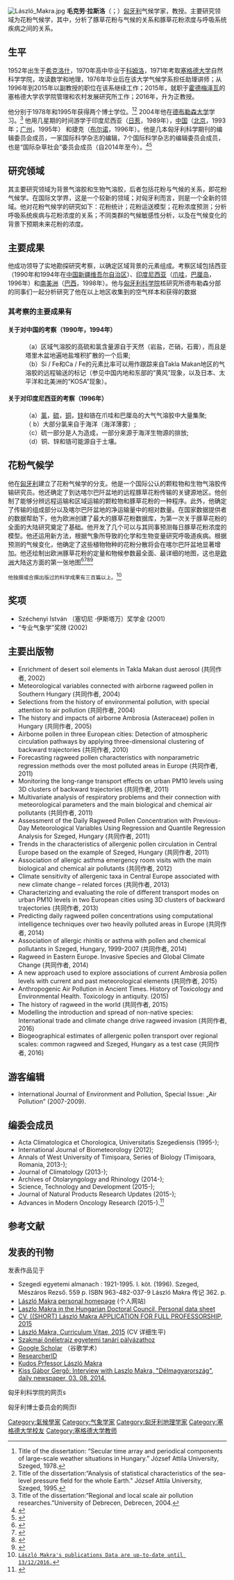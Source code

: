 {{多個問題|
{{Rough translation|date=2021-10-04}}
{{onesource|time=2017-01-08T10:43:09+00:00}}
{{refimprove|time=2017-01-08T10:43:09+00:00}}
}}
{{Eastern name order|匈牙利语|匈牙利人名}} 
[[File:László_Makra.jpg|thumb]]
'''毛克劳·拉斯洛'''（{{lang-hu|Makra László}}；{{bd|1952年|6月5日||}}）[[匈牙利|匈牙利]]气候学家，教授。主要研究领域为花粉气候学，其中，分析了豚草花粉与气候的关系和豚草花粉浓度与呼吸系统疾病之间的关系。

== 生平 ==
1952年出生于[[希克洛什|希克洛什]]，1970年高中毕业于[[科姆洛|科姆洛]]，1971年考取[[塞格德大学|塞格德大学]]自然科学学院，攻读数学和地理，1976年毕业后在该大学气候学系担任助理讲师；从1996年到2015年以副教授的职位在该系继续工作；2015年，就职于[[霍德梅澤瓦|霍德梅泽瓦]]的塞格德大学农学院管理和农村发展研究所工作；2016年，升为正教授。
       
他分别于1978年和1995年获得两个博士学位。<ref>Title of the dissertation: “Secular time array and periodical components of large-scale weather situations in Hungary.” József Attila University, Szeged, 1978.</ref><ref>Title of the dissertation:“Analysis of statistical characteristics of the sea-level pressure field for the whole Earth." József Attila University, Szeged, 1995.</ref> 2004年他在[[德布勒森大学|德布勒森大学]]学习。<ref>Title of the dissertation:“Regional and local scale air pollution researches.”University of Debrecen, Debrecen, 2004.</ref> 他用几星期的时间游学于印度尼西亚（[[日惹|日惹]]，1989年），[[中国|中国]]（[[北京|北京]]，1993年；[[广州|广州]]，1995年） 和捷克（[[布尔诺|布尔诺]]，1996年）。他是几本匈牙利科学期刊的编辑委员会成员，一家国际科学杂志的编辑，7个国际科学杂志的编辑委员会成员，也是“国际杂草社会”委员会成员（自2014年至今）。<ref>{{Cite web |url=http://internationalragweedsociety.org/ |title=International Ragweed Society |accessdate=2017-01-08 |archive-date=2017-08-02 |archive-url=https://web.archive.org/web/20170802191331/http://internationalragweedsociety.org/ |dead-url=no }}</ref><ref>{{Cite web |url=http://mta.hu/koztestuleti_tagok?PersonId=12734 |title=Public board member of the Hungarian Academy of Sciences |accessdate=2017-01-08 |archive-date=2017-01-08 |archive-url=https://web.archive.org/web/20170108143853/http://mta.hu/koztestuleti_tagok?PersonId=12734 |dead-url=no }}</ref>

== 研究领域 ==

其主要研究领域为背景气溶胶和生物气溶胶，后者包括花粉与气候的关系，即花粉气候学。在国际文学界，这是一个较新的领域；对匈牙利而言，则是一个全新的领域。他对花粉气候学的研究如下：花粉统计；花粉运送模型；花粉浓度预测；分析呼吸系统疾病与花粉浓度的关系；不同类群的气候敏感性分析，以及在气候变化的背景下预期未来花粉的浓度。

== 主要成果 ==

他成功领导了实地勘探研究考察，以确定区域背景的元素组成。考察区域包括西亚（1990年和1994年在[[中国|中国]][[新疆维吾尔自治区|新疆维吾尔自治区]]）、[[印度尼西亚|印度尼西亚]]（[[爪哇|爪哇]]，[[巴厘岛|巴厘岛]]，1996年）和[[南美洲|南美洲]]（[[巴西|巴西]]，1998年）。他与[[匈牙利科学院|匈牙利科学院]]核研究所德布勒森分部的同事们一起分析研究了他在以上地区收集到的空气样本和获得的数据

=== 其考察的主要成果有 ===

==== 关于对中国的考察（1990年，1994年） ====
:（a）区域气溶胶的高硫和氯含量源自于天然（岩盐，芒硝，石膏），而且是塔里木盆地遍地盐堆积扩散的一个后果; 
:（b）Si / Fe和Ca / Fe的元素比率可以用作跟踪来自Takla Makan地区的气溶胶的远程输送的标记（参见中国内地和东部的“黄风”现象，以及日本、太平洋和北美洲的“KOSA”现象）。

==== 关于对印度尼西亚的考察（1996年） ====
:（a）[[氯|氯]]，[[硫|硫]]，[[铜|铜]]，[[锌|锌]]和铬在爪哇和巴厘岛的大气气溶胶中大量集聚; 
: （ b）大部分氯来自于海洋（海洋薄雾）; 
:（c）硫一部分是人为造成，一部分来源于海洋生物源的排放; 
:（d）铜、锌和铬可能源自于土壤。

== 花粉气候学 ==

他在[[匈牙利|匈牙利]]建立了花粉气候学的分支。他是一个国际公认的颗粒物和生物气溶胶传输研究员。他还确定了到达喀尔巴阡盆地的远程豚草花粉传输的关键源地区。他创制了能够分辨远程运输和区域运输的颗粒物和豚草花粉的一种程序。此外，他确定了传输的组成部分以及喀尔巴阡盆地的净运输量中的相对数量。在国家数据提供者的数据帮助下，他为欧洲创建了最大的豚草花粉数据库，为第一次关于豚草花粉的全面的大陆研究奠定了基础。他开发了几个可以与其同事预测每日豚草花粉浓度的模型。他还运用新方法，根据气象所导致的化学和生物变量研究呼吸道疾病。根据预测的气候变化，他确定了这些植物物种的花粉分散将会在喀尔巴阡盆地显著增加。他还绘制出欧洲豚草花粉的定量和物候参数最全面、最详细的地图，这也是[[欧洲|欧洲]]大陆这方面的第一张地图<ref>{{Cite web |url=http://real-d.mtak.hu/513/6/MakraLaszlo_oppvel_GelencserAndras.pdf |title=Gelencsér László, Az MTA doktora, egyetemi tanár: Bírálat Makra László „Különböző taxonok pollenjeinek komplex statisztikai elemzése a meteorológiai elemekkel összefüggésben, különös tekintettel a parlagfű pollenjére” című MTA doktori értekezéséről. Veszprém, 2013. január 11. |accessdate=2017-01-29 |archive-date=2017-01-29 |archive-url=https://web.archive.org/web/20170129102206/http://real-d.mtak.hu/513/6/MakraLaszlo_oppvel_GelencserAndras.pdf |dead-url=no }}</ref><ref>{{Cite web |url=http://real-d.mtak.hu/513/9/MakraLaszlo_valasz_GelencserAndrasnak.pdf |title=Válasz Dr. Gelencsér András bírálatára, melyet a „Különböző taxonok pollenjeinek komplex statisztikai elemzése a meteorológiai elemekkel összefüggésben, különös tekintettel a parlagfű pollenjére” c. MTA doktori értekezésemre készített. |accessdate=2017-02-09 |archive-date=2017-02-11 |archive-url=https://web.archive.org/web/20170211075319/http://real-d.mtak.hu/513/9/MakraLaszlo_valasz_GelencserAndrasnak.pdf |dead-url=no }}</ref><ref>{{Cite web |url=http://real-d.mtak.hu/513/7/MakraLaszlo_oppvel_PragerTamas.pdf |title=Dr. Práger Tamás: HIVATALOS BÍRÁLAT Dr. Makra László a „Különböző taxonok pollenjeinek komplex statisztikai elemzése a meteorológiai elemekkel összefüggésben, különös tekintettel a parlagfű pollenjére” c. MTA doktori disszertációjáról. Szentendre, 2013. március 5. |accessdate=2017-01-29 |archive-date=2017-01-29 |archive-url=https://web.archive.org/web/20170129140732/http://real-d.mtak.hu/513/7/MakraLaszlo_oppvel_PragerTamas.pdf |dead-url=no }}</ref><ref>{{Cite web |url=http://real-d.mtak.hu/513/10/MakraLaszlo_valasz_PragerTamasnak.pdf |title=Makra László Válasz Dr. Práger Tamás bírálatára, melyet a „Különböző taxonok pollenjeinek komplex statisztikai elemzése a meteorológiai elemekkel összefüggésben, különös tekintettel a parlagfű pollenjére” c. MTA doktori értekezésemre készített. |accessdate=2017-02-09 |archive-date=2018-08-01 |archive-url=https://web.archive.org/web/20180801190353/http://real-d.mtak.hu/513/10/MakraLaszlo_valasz_PragerTamasnak.pdf |dead-url=no }}</ref> 

 他独撰或合撰出版过的科学成果有三百篇以上。<ref>[https://vm.mtmt.hu/search/slist.php?nwi=1&inited=1&ty_on=1&url_on=1&cite_type=2&orderby=3D1a&lang=1&location=mtmt&stn=1&AuthorID=10008149&Scientific=1 László Makra's publications Data are up-to-date until 13/12/2016.]</ref>

== 奖项 ==

*Széchenyi István （塞切尼 ·伊斯塔万）奖学金 (2001)
*“专业气象学”奖牌     (2002)

== 主要出版物 ==

*Enrichment of desert soil elements in Takla Makan dust aerosol (共同作者, 2002) 
*Meteorological variables connected with airborne ragweed pollen in Southern Hungary (共同作者, 2004)
*Selections from the history of environmental pollution, with special attention to air pollution (共同作者, 2004)
*The history and impacts of airborne Ambrosia (Asteraceae) pollen in Hungary  (共同作者, 2005)
*Airborne pollen in three European cities: Detection of atmospheric circulation pathways by applying three-dimensional clustering of backward trajectories (共同作者, 2010)
*Forecasting ragweed pollen characteristics with nonparametric regression methods over the most polluted areas in Europe (共同作者, 2011)
*Monitoring the long-range transport effects on urban PM10 levels using 3D clusters of backward trajectories (共同作者, 2011)
*Multivariate analysis of respiratory problems and their connection with meteorological parameters and the main biological and chemical air pollutants  (共同作者, 2011)
*Assessment of the Daily Ragweed Pollen Concentration with Previous-Day Meteorological Variables Using Regression and Quantile Regression Analysis for Szeged, Hungary (共同作者, 2011)
*Trends in the characteristics of allergenic pollen circulation in Central Europe based on the example of Szeged, Hungary (共同作者, 2011)
*Association of allergic asthma emergency room visits with the main biological and chemical air pollutants (共同作者, 2012)
*Climate sensitivity of allergenic taxa in Central Europe associated with new climate change – related forces (共同作者, 2013)
*Characterizing and evaluating the role of different transport modes on urban PM10 levels in two European cities using 3D clusters of backward trajectories (共同作者, 2013)
*Predicting daily ragweed pollen concentrations using computational intelligence techniques over two heavily polluted areas in Europe (共同作者, 2014)
*Association of allergic rhinitis or asthma with pollen and chemical pollutants in Szeged, Hungary, 1999-2007 (共同作者, 2014)
*Ragweed in Eastern Europe. Invasive Species and Global Climate Change  (共同作者, 2014) 
*A new approach used to explore associations of current Ambrosia pollen levels with current and past meteorological elements (共同作者, 2015)
*Anthropogenic Air Pollution in Ancient Times. History of Toxicology and Environmental Health. Toxicology in antiquity. (2015)
*The history of ragweed in the world (共同作者, 2015)
*Modelling the introduction and spread of non-native species: International trade and climate change drive ragweed invasion (共同作者, 2016)
*Biogeographical estimates of allergenic pollen transport over regional scales: common ragweed and Szeged, Hungary as a test case (共同作者, 2016)

== 游客编辑 ==

*International Journal of Environment and Pollution, Special Issue: „Air Pollution” (2007-2009).

== 编委会成员 ==

*Acta Climatologica et Chorologica, Universitatis Szegediensis (1995-);
*International Journal of Biometeorology (2012); 
*Annals of West University of Timişoara, Series of Biology (Timişoara, Romania, 2013-); 
*Journal of Climatology (2013-); 
*Archives of Otolaryngology and Rhinology (2014-);
*Science, Technology and Development (2015-);
*Journal of Natural Products Research Updates (2015-); 
*Advances in Modern Oncology Research (2015-).<ref>{{Cite web |url=http://orcid.org/0000-0001-7424-8963 |title=Lists are from Curriculum Vitae, 2016 |accessdate=2017-01-09 |archive-date=2020-04-07 |archive-url=https://web.archive.org/web/20200407161603/https://orcid.org/0000-0001-7424-8963 |dead-url=no }}</ref>

== 参考文献 ==
<references/>

== 发表的刊物 ==
发表作品见于
{{commonscat|László Makra}}
*Szegedi egyetemi almanach : 1921-1995. I. köt. (1996). Szeged, Mészáros Rezső. 559 p. ISBN 963-482-037-9 László Makra 传记 362. p.
*[http://www2.sci.u-szeged.hu/eghajlattan/makra.htm László Makra personal homepage] {{Wayback|url=http://www2.sci.u-szeged.hu/eghajlattan/makra.htm |date=20190916022717 }} (个人网站)
*[http://www.doktori.hu/index.php?menuid=192&sz_ID=3234&lang=EN Laszlo Makra in the Hungarian Doctoral Council, Personal data sheet] {{Wayback|url=http://www.doktori.hu/index.php?menuid=192&sz_ID=3234&lang=EN |date=20201204234209 }}
*[http://www.mgk.u-szeged.hu/download.php?docID=52328 CV, ((SHORT) László Makra APPLICATION FOR FULL PROFESSORSHIP, 2015] {{Wayback|url=http://www.mgk.u-szeged.hu/download.php?docID=52328 |date=20170111102123 }}
*[http://www.mgk.u-szeged.hu/download.php?docID=52909 László Makra, Curriculum Vitae, 2015] {{Wayback|url=http://www.mgk.u-szeged.hu/download.php?docID=52909 |date=20161227155858 }} (CV 详细生平)
*[http://www2.sci.u-szeged.hu/eghajlattan/pdf/MAKRA_L_%C3%96N%C3%89LETRAJZ.pdf Szakmai önéletrajz egyetemi tanári pályázathoz] {{Wayback|url=http://www2.sci.u-szeged.hu/eghajlattan/pdf/MAKRA_L_%C3%96N%C3%89LETRAJZ.pdf |date=20170131144523 }}
*[https://scholar.google.hu/citations?user=dGQlAmsAAAAJ&hl=hu&oi=ao Google Scholar] {{Wayback|url=https://scholar.google.hu/citations?user=dGQlAmsAAAAJ&hl=hu&oi=ao |date=20200102104039 }} （谷歌学术）
*[http://www.researcherid.com/rid/A-6120-2008 ResearcherID]
*[https://www.growkudos.com/profiles/12064 Kudos Prfessor László Makra] {{Wayback|url=https://www.growkudos.com/profiles/12064 |date=20170109185507 }}
*[http://www.delmagyar.hu/szeged_hirek/makra_laszlo_a_vilagutazo_pollenkutato/2391598/ Kiss Gábor Gergő: Interview with Laszlo Makra, "Délmagyarország", daily newspaper, 03. 08. 2014.] {{Wayback|url=http://www.delmagyar.hu/szeged_hirek/makra_laszlo_a_vilagutazo_pollenkutato/2391598/ |date=20161227202152 }}

匈牙利科学院的网页s

匈牙利博士委员会的网页l

{{Authority control}}
{{DEFAULTSORT:Makra, László}}
[[Category:氣候學家|Category:氣候學家]]
[[Category:气象学家|Category:气象学家]]
[[Category:匈牙利地理学家|Category:匈牙利地理学家]]
[[Category:塞格德大学校友|Category:塞格德大学校友]]
[[Category:塞格德大学教师|Category:塞格德大学教师]]